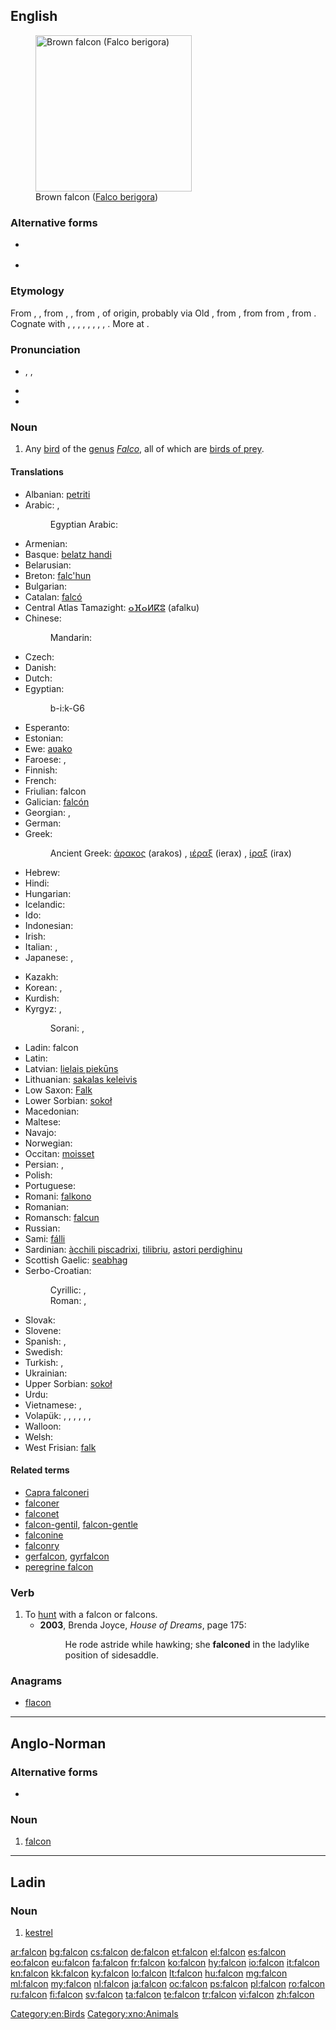 {{also|falcón}}
==English==
[[Image:Brown-Falcon,-Vic,-3.1.2008.jpg|thumb|right|250px|Brown falcon ([[Falco berigora]])]]

===Alternative forms===
* {{l|en|faulcon}} {{qualifier|obsolete}}
* {{l|en|faucon}} {{qualifier|obsolete}}

===Etymology===
From {{etyl|enm|en}} {{term|falcon|lang=enm}}, {{term|faulcon|lang=enm}}, from {{etyl|xno|en}} {{term|falcon|lang=xno}}, {{term|falcun|lang=xno}}, from {{etyl|LL.}} {{term|falco|falcō|falcon|lang=la}}, of {{etyl|gem|en}} origin, probably via Old {{etyl|frk|en}} {{recons|falko|falko|falcon, hawk|lang=frk}}, from {{etyl|gem-pro|en}} {{recons|falkô||falcon|lang=gem-pro}}, from from {{etyl|ine-pro|en}} {{recons|pol̑-||pale|lang=ine-pro}}, from {{recons|pel-||fallow|lang=ine-pro}}. Cognate with {{etyl|ang|-}} {{term|fealca|lang=ang}}, {{term|fealcen||falcon|lang=ang}}, {{etyl|nl|-}} {{term|valk||falcon, hawk|lang=nl}}, {{etyl|de|-}} {{term|Falke||falcon, hawk|lang=de}}, {{etyl|sv|-}} {{term|falk||falcon|lang=sv}}, {{etyl|is|-}} {{term|fálki||falcon|lang=is}}, {{etyl|lt|-}} {{term|pálšas||pale|lang=lt}}, {{etyl|lv|-}} {{term|bāls||pale|lang=lv}}, {{etyl|ltg|-}} {{term|buolgs||pale|lang=ltg}}. More at {{l|en|fallow}}.

===Pronunciation===
* {{enPR|fôʹkən|fôlʹkən|fălʹkən}}, {{IPA|[ˈfɔːkən]|[ˈfɔːlkən]|[ˈfælkən]}}, {{X-SAMPA|["fO:k@n]|["fO:lk@n]|["f{lk@n]}}
* {{audio|en-us-falcon.ogg|Audio (US)}}
* {{rhymes|ɔːkən}}
{{wikipedia}}

===Noun===
{{en-noun}}

# Any [[bird]] of the [[genus]] ''[[Falco]]'', all of which are [[bird of prey|birds of prey]].

====Translations====
{{trans-top|bird of the genus ''Falco''}}
* Albanian: [[petriti]] {{g|sq}}
* Arabic: {{t+|ar|صقر|m|tr=ṣaqr|sc=Arab}}, {{t-|ar|شاهين|m|tr=shahin|sc=Arab}}
*: Egyptian Arabic: {{tø|arz|صقر|m|tr=ṣaʔr|sc=Arab}}
* Armenian: {{t+|hy|բազե|tr=baze}}
* Basque: [[belatz handi]]
* Belarusian: {{t-|be|сокал|m|tr=sókal|sc=Cyrl}}
* Breton: [[falc'hun]]
* Bulgarian: {{t+|bg|сокол|m|tr=sókol|sc=Cyrl}}
* Catalan: [[falcó]] {{m}}
* Central Atlas Tamazight: [[ⴰⴼⴰⵍⴽⵓ]] (afalku)
* Chinese:
*: Mandarin: {{t|cmn|隼|tr=sǔn|sc=Hani}}
* Czech: {{t+|cs|sokol|m}}
* Danish: {{t-|da|falk|c}}
* Dutch: {{t+|nl|valk|m}}
* Egyptian: {{tø|egy|bỉk|alt=bk|sc=Egyp}}
*: <hiero>b-i:k-G6</hiero>
* Esperanto: {{t-|eo|falko}}
* Estonian: {{t+|et|pistrik}}
* Ewe: [[aʋako]]
* Faroese: {{t-|fo|falkur|m}}, {{t-|fo|smyril|m}}
* Finnish: {{t+|fi|jalohaukka}}
* French: {{t+|fr|faucon|m}}
* Friulian: falcon {{m}}
* Galician: [[falcón]] {{m}}
* Georgian: {{t-|ka|შავარდენი|tr=šavardeni|sc=Geor}}, {{t-|ka|ბაზი|tr=bazi|sc=Geor}}
* German: {{t+|de|Falke|m}}
* Greek: {{t+|el|γεράκι|n|tr=geraki}}
*: Ancient Greek: [[άρακος]] (arakos) {{m}}, [[ιέραξ]] (ierax) {{m}}, [[ίραξ]] (irax) {{m}}
* Hebrew: {{t+|he|בז|m|tr=baz|sc=Hebr}}
* Hindi: {{t-|hi|बाज़|tr=bāz|sc=Deva}}
* Hungarian: {{t+|hu|sólyom}}
* Icelandic: {{t+|is|fálki|m}}
* Ido: {{t+|io|falkono}}
* Indonesian: {{t-|id|alap-alap}}
* Irish: {{t-|ga|fabhcún|m}}
* Italian: {{t+|it|falco|m}}, {{t+|it|falcone|m}}
* Japanese: {{t+|ja|隼|tr=[[はやぶさ]], hayabusa|sc=Jpan}}, {{t-|ja|ハヤブサ|tr=hayabusa|sc=Jpan}}
{{trans-mid}}
* Kazakh: {{t|kk|сұңқар|tr=suñqar|sc=Cyrl}}
* Korean: {{t+|ko|매|tr=mae|sc=Kore}}, {{t-|ko|송골매|tr=songgolmae|sc=Kore}}
* Kurdish:
* Kyrgyz: {{t+|ky|шумкар}}, {{t+|ky|ылаачын}}
*: Sorani: {{t+|ku|شاهین|tr=shahín|sc=ku-Arab}}, {{t+|ku|باز|tr=baz|sc=ku-Arab}}
* Ladin: falcon {{m}}
* Latin: {{t-|la|falco|m|alt=falcō}}
* Latvian: [[lielais piekūns]] {{m}}
* Lithuanian: [[sakalas keleivis]] {{g|lt}}
* Low Saxon: [[Falk]] {{m}}
* Lower Sorbian: [[sokoł]] {{m}}
* Macedonian: {{t-|mk|сокол|m|tr=sókol}}
* Maltese: {{t-|mt|falkun|m}}
* Navajo: {{tø|nv|giní}}
* Norwegian: {{t+|no|falk|m}}
* Occitan: [[moisset]] {{m}}
* Persian: {{t+|fa|شاهین|tr=šâhin}}, {{t+|fa|باز|tr=bâz}}
* Polish: {{t+|pl|sokół|m}}
* Portuguese: {{t+|pt|falcão|m}}
* Romani: [[falkono]] {{m}}
* Romanian: {{t+|ro|șoim|m}}
* Romansch: [[falcun]] {{m}}
* Russian: {{t+|ru|сокол|m|tr=sókol}}
* Sami: [[fálli]]
* Sardinian: [[àcchili piscadrixi]], [[tilibriu]], [[astori perdighinu]] {{m}}
* Scottish Gaelic: [[seabhag]] {{f}}
* Serbo-Croatian:
*: Cyrillic: {{t-|sh|соко|m|sc=Cyrl}}, {{t-|sh|сокол|m}}
*: Roman: {{t-|sh|soko|m}}, {{qualifier|Croatian}} {{t-|sh|sokol|m}}
* Slovak: {{t-|sk|sokol|m}}
* Slovene: {{t+|sl|sokol|m}}
* Spanish: {{t+|es|halcón|m}}, {{t-|es|falcón|m}}
* Swedish: {{t+|sv|falk|c}}
* Turkish: {{t+|tr|doğan}}, {{t-|tr|gökdoğan}}
* Ukrainian: {{t-|uk|сокіл|m|tr=sókil}}
* Upper Sorbian: [[sokoł]] {{m}}
* Urdu: {{t-|ur|باز|tr=bāz|sc=ur-Arab}}
* Vietnamese: {{t-|vi|chim ưng}}, {{t-|vi|chim cắt}}
* Volapük: {{qualifier|♂♀}} {{t+|vo|falok}}, {{qualifier|♂}} {{t-|vo|hifalok}}, {{qualifier|♀}} {{t-|vo|jifalok}}, {{qualifier|♂♀ offspring}} {{t-|vo|falokül}}, {{qualifier|♂ offspring}} {{t-|vo|hifalokül}}, {{qualifier|♀ offspring}} {{t-|vo|jifalokül}}, {{qualifier|older term}} {{t-|vo|faon}}
* Walloon: {{t+|wa|fåcon}}
* Welsh: {{t-|cy|hebog|m}}
* West Frisian: [[falk]] {{m}}
{{trans-bottom}}

====Related terms====
* [[Capra falconeri]]
* [[falconer]]
* [[falconet]]
* [[falcon-gentil]], [[falcon-gentle]]
* [[falconine]]
* [[falconry]]
* [[gerfalcon]], [[gyrfalcon]]
* [[peregrine falcon]]

===Verb===
{{en-verb}}

# To [[hunt]] with a falcon or falcons.
#* '''2003''', Brenda Joyce, ''House of Dreams'', page 175:
#*: He rode astride while hawking; she '''falconed''' in the ladylike position of sidesaddle.

===Anagrams===
* [[flacon#English|flacon]]

[[Category:en:Birds]]

----

==Anglo-Norman==

===Alternative forms===
* {{l|xno|faucon}}

===Noun===
{{xno-noun|m}}

# [[#English|falcon]] {{gloss|bird}}

[[Category:xno:Animals]]

----

==Ladin==

===Noun===
{{head|lld|noun|g=m}}

# [[kestrel]]

[[ar:falcon]]
[[bg:falcon]]
[[cs:falcon]]
[[de:falcon]]
[[et:falcon]]
[[el:falcon]]
[[es:falcon]]
[[eo:falcon]]
[[eu:falcon]]
[[fa:falcon]]
[[fr:falcon]]
[[ko:falcon]]
[[hy:falcon]]
[[io:falcon]]
[[it:falcon]]
[[kn:falcon]]
[[kk:falcon]]
[[ky:falcon]]
[[lo:falcon]]
[[lt:falcon]]
[[hu:falcon]]
[[mg:falcon]]
[[ml:falcon]]
[[my:falcon]]
[[nl:falcon]]
[[ja:falcon]]
[[oc:falcon]]
[[ps:falcon]]
[[pl:falcon]]
[[ro:falcon]]
[[ru:falcon]]
[[fi:falcon]]
[[sv:falcon]]
[[ta:falcon]]
[[te:falcon]]
[[tr:falcon]]
[[vi:falcon]]
[[zh:falcon]]